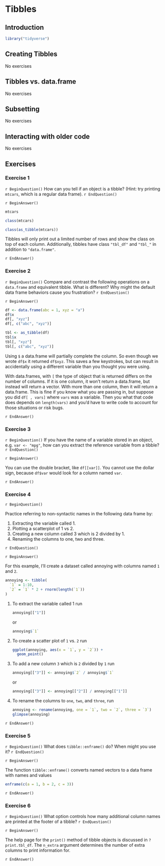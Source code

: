 # Tibbles

## Introduction

```r
library("tidyverse")
```

## Creating Tibbles

No exercises

## Tibbles vs. data.frame

No exercises

## Subsetting

No exercises

## Interacting with older code

No exercises

## Exercises

### Exercise 1 {.unnumbered .exercise}

`r BeginQuestion()`
How can you tell if an object is a tibble? (Hint: try printing `mtcars`, which is a regular data frame).
`r EndQuestion()`

`r BeginAnswer()`

```r
mtcars
```

```r
class(mtcars)
```

```r
class(as_tibble(mtcars))
```

Tibbles will only print out a limited number of rows and show the class on top of each column. Additionally, tibbles have class `"tbl_df"` and `"tbl_"` in addition to `"data.frame"`.

`r EndAnswer()`

### Exercise 2 {.unnumbered .exercise}

`r BeginQuestion()`
Compare and contrast the following operations on a `data.frame` and equivalent tibble. What is different? Why might the default data frame behaviors cause you frustration?
`r EndQuestion()`

`r BeginAnswer()`

```r
df <- data.frame(abc = 1, xyz = "a")
df$x
df[, "xyz"]
df[, c("abc", "xyz")]
```

```r
tbl <- as_tibble(df)
tbl$x
tbl[, "xyz"]
tbl[, c("abc", "xyz")]
```

Using `$` a data.frame will partially complete the column. So even though we
wrote `df$x` it returned `df$xyz`. This saves a few keystrokes, but can result
in accidentally using a different variable than you thought you were using.

With data.frames, with `[` the type of object that is returned differs on the
number of columns. If it is one column, it won't return a data.frame, but
instead will return a vector. With more than one column, then it will return a
data.frame. This is fine if you know what you are passing in, but suppose you
did `df[ , vars]` where `vars` was a variable. Then you what that code does
depends on `length(vars)` and you'd have to write code to account for those
situations or risk bugs.

`r EndAnswer()`

### Exercise 3 {.unnumbered .exercise}

`r BeginQuestion()`
If you have the name of a variable stored in an object, e.g. `var <- "mpg"`, how can you extract the reference variable from a tibble?
`r EndQuestion()`

`r BeginAnswer()`

You can use the double bracket, like `df[[var]]`. You cannot use the dollar sign, because `df$var` would look for a column named `var`.

`r EndAnswer()`

### Exercise 4 {.unnumbered .exercise}

`r BeginQuestion()`

Practice referring to non-syntactic names in the following data frame by:

1.  Extracting the variable called 1.
1.  Plotting a scatterplot of 1 vs 2.
1.  Creating a new column called 3 which is 2 divided by 1.
1.  Renaming the columns to one, two and three.

`r EndQuestion()`

`r BeginAnswer()`

For this example, I'll create a dataset called annoying with
columns named `1` and `2`.


```r
annoying <- tibble(
  `1` = 1:10,
  `2` = `1` * 2 + rnorm(length(`1`))
)
```

1.  To extract the variable called 1 run

    ```r
    annoying[["1"]]
    ```

    or

    ```r
    annoying$`1`
    ```

1.  To create a scatter plot of `1` vs. `2` run

    ```r
    ggplot(annoying, aes(x = `1`, y = `2`)) +
      geom_point()
    ```

1.  To add a new column `3` which is `2` divided by `1` run

    ```r
    annoying[["3"]] <- annoying$`2` / annoying$`1`
    ```

    or

    ```r
    annoying[["3"]] <- annoying[["2"]] / annoying[["1"]]
    ```

1.  To rename the columns to `one`, `two`, and `three`, run

    ```r
    annoying <- rename(annoying, one = `1`, two = `2`, three = `3`)
    glimpse(annoying)
    ```

`r EndAnswer()`

### Exercise 5 {.unnumbered .exercise}

`r BeginQuestion()`
What does `tibble::enframe()` do? When might you use it?
`r EndQuestion()`

`r BeginAnswer()`

The function `tibble::enframe()` converts named vectors to a data frame with names and values

```r
enframe(c(a = 1, b = 2, c = 3))
```

`r EndAnswer()`

### Exercise 6 {.unnumbered .exercise}

`r BeginQuestion()`
What option controls how many additional column names are printed at the footer of a tibble?
`r EndQuestion()`

`r BeginAnswer()`

The help page for the `print()` method of tibble objects is discussed in `?print.tbl_df`.
The `n_extra` argument determines the number of extra columns to print information for.

`r EndAnswer()`
